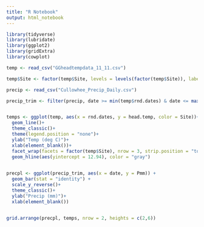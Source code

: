 ```yaml
---
title: "R Notebook"
output: html_notebook
---
```


```r
library(tidyverse)
library(lubridate)
library(ggplot2)
library(gridExtra)
library(cowplot)

```

```r
temp <- read_csv("GGheadtempdata_11_11.csv")

temp$Site <- factor(temp$Site, levels = levels(factor(temp$Site)), labels = c("Trib Head 1", "Trib Head 2", "Trib Head 3"))

precip <- read_csv("Cullowhee_Precip_Daily.csv")
```


```r
precip_trim <- filter(precip, date >= min(temp$rnd.dates) & date <= max(temp$rnd.dates))


temps <- ggplot(temp, aes(x = rnd.dates, y = head.temp, color = Site))+
  geom_line()+
  theme_classic()+
  theme(legend.position = "none")+
  ylab("Temp (deg C)")+
  xlab(element_blank())+
  facet_wrap(facets = factor(temp$Site), nrow = 3, strip.position = "top")+
  geom_hline(aes(yintercept = 12.94), color = "gray")
  

precpl <- ggplot(precip_trim, aes(x = date, y = Pmm)) + 
  geom_bar(stat = "identity") +
  scale_y_reverse()+
  theme_classic()+
  ylab("Precip (mm)")+
  xlab(element_blank())
  

grid.arrange(precpl, temps, nrow = 2, heights = c(2,6))
```

